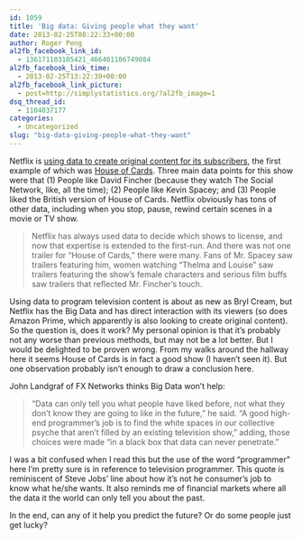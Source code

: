 ```yaml
---
id: 1059
title: 'Big data: Giving people what they want'
date: 2013-02-25T08:22:33+00:00
author: Roger Peng
al2fb_facebook_link_id:
  - 136171103105421_466401106749084
al2fb_facebook_link_time:
  - 2013-02-25T13:22:39+00:00
al2fb_facebook_link_picture:
  - post=http://simplystatistics.org/?al2fb_image=1
dsq_thread_id:
  - 1104037177
categories:
  - Uncategorized
slug: "big-data-giving-people-what-they-want"
---
```

Netflix is [using data to create original content for its subscribers](http://www.nytimes.com/2013/02/25/business/media/for-house-of-cards-using-big-data-to-guarantee-its-popularity.html?smid=pl-share), the first example of which was [House of Cards](http://en.wikipedia.org/wiki/House_of_Cards_(U.S._TV_series)). Three main data points for this show were that (1) People like David Fincher (because they watch The Social Network, like, all the time); (2) People like Kevin Spacey; and (3) People liked the British version of House of Cards. Netflix obviously has tons of other data, including when you stop, pause, rewind certain scenes in a movie or TV show.

> Netflix has always used data to decide which shows to license, and now that expertise is extended to the first-run. And there was not one trailer for “House of Cards,” there were many. Fans of Mr. Spacey saw trailers featuring him, women watching “Thelma and Louise” saw trailers featuring the show’s female characters and serious film buffs saw trailers that reflected Mr. Fincher’s touch.

Using data to program television content is about as new as Bryl Cream, but Netflix has the Big Data and has direct interaction with its viewers (so does Amazon Prime, which apparently is also looking to create original content). So the question is, does it work? My personal opinion is that it's probably not any worse than previous methods, but may not be a lot better. But I would be delighted to be proven wrong. From my walks around the hallway here it seems House of Cards is in fact a good show (I haven't seen it). But one observation probably isn't enough to draw a conclusion here.

John Landgraf of FX Networks thinks Big Data won't help:

> “Data can only tell you what people have liked before, not what they don’t know they are going to like in the future,” he said. “A good high-end programmer’s job is to find the white spaces in our collective psyche that aren’t filled by an existing television show,” adding, those choices were made “in a black box that data can never penetrate.”

I was a bit confused when I read this but the use of the word "programmer" here I'm pretty sure is in reference to television programmer. This quote is reminiscent of Steve Jobs' line about how it's not he consumer's job to know what he/she wants. It also reminds me of financial markets where all the data it the world can only tell you about the past.

In the end, can any of it help you predict the future? Or do some people just get lucky?

&nbsp;
